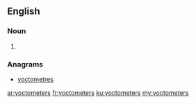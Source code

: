 ==English==

===Noun===
{{head|en|plural}}

# {{plural of|yoctometer|lang=en}}

===Anagrams===
* [[yoctometres#English|yoctometres]]

[[ar:yoctometers]]
[[fr:yoctometers]]
[[ku:yoctometers]]
[[my:yoctometers]]